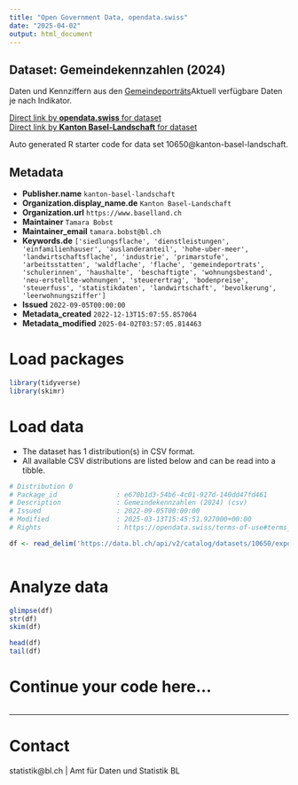 ```yaml
---
title: "Open Government Data, opendata.swiss"
date: "2025-04-02"
output: html_document
---
```


## Dataset: Gemeindekennzahlen (2024)

Daten und Kennziffern aus den [Gemeindeporträts](https://gemeindeportraets.bl.ch)Aktuell verfügbare Daten je nach Indikator.

[Direct link by **opendata.swiss** for dataset](https://opendata.swiss/de/dataset/gemeindekennzahlen-2022)<br>
[Direct link by **Kanton Basel-Landschaft** for dataset](https://data.bl.ch/explore/dataset/10650/)

Auto generated R starter code for data set 10650@kanton-basel-landschaft.

## Metadata

- **Publisher.name** `kanton-basel-landschaft`
- **Organization.display_name.de** `Kanton Basel-Landschaft`
- **Organization.url** `https://www.baselland.ch`
- **Maintainer** `Tamara Bobst`
- **Maintainer_email** `tamara.bobst@bl.ch`
- **Keywords.de** `['siedlungsflache', 'dienstleistungen', 'einfamilienhauser', 'auslanderanteil', 'hohe-uber-meer', 'landwirtschaftsflache', 'industrie', 'primarstufe', 'arbeitsstatten', 'waldflache', 'flache', 'gemeindeportrats', 'schulerinnen', 'haushalte', 'beschaftigte', 'wohnungsbestand', 'neu-erstellte-wohnungen', 'steuerertrag', 'bodenpreise', 'steuerfuss', 'statistikdaten', 'landwirtschaft', 'bevolkerung', 'leerwohnungsziffer']`
- **Issued** `2022-09-05T00:00:00`
- **Metadata_created** `2022-12-13T15:07:55.857064`
- **Metadata_modified** `2025-04-02T03:57:05.814463`


# Load packages

```r

library(tidyverse)
library(skimr)

```

# Load data

-   The dataset has 1 distribution(s) in CSV format.
-   All available CSV distributions are listed below and can be read into a tibble.

```r

# Distribution 0
# Package_id               : e670b1d3-54b6-4c01-927d-140dd47fd461
# Description              : Gemeindekennzahlen (2024) (csv)
# Issued                   : 2022-09-05T00:00:00
# Modified                 : 2025-03-13T15:45:51.927000+00:00
# Rights                   : https://opendata.swiss/terms-of-use#terms_by

df <- read_delim('https://data.bl.ch/api/v2/catalog/datasets/10650/exports/csv?use_labels=true')



```

# Analyze data

```r

glimpse(df)
str(df)
skim(df)

head(df)
tail(df)

```

# Continue your code here...

```r

```

------------------------------------------------------------------------

# Contact

statistik@bl.ch | Amt für Daten und Statistik BL
